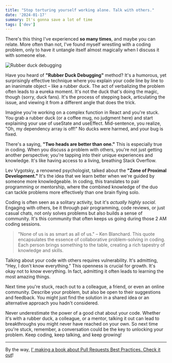 ```yaml
---
title: "Stop torturing yourself working alone. Talk with others."
date: '2024-01-17'
summary: It's gonna save a lot of time
tags: ['dev']
---
```


There's this thing I've experienced **so many times**, and maybe you can relate. More often than not, I've found myself wrestling with a coding problem, only to have it untangle itself almost magically when I discuss it with someone else.

![Rubber duck debugging](/static/images/articles/power-of-collaboration.png.webp)

Have you heard of **"Rubber Duck Debugging"** method? It's a humorous, yet surprisingly effective technique where you explain your code line by line to an inanimate object – like a rubber duck. The act of verbalizing the problem often leads to a eureka moment. It's not the duck that's doing the magic, though (sorry, duck fans). It's the process of stepping back, articulating the issue, and viewing it from a different angle that does the trick.

Imagine you're working on a complex function in React and you're stuck. You grab a rubber duck (or a coffee mug, no judgment here) and start explaining your use of useState and useEffect. Mid-sentence, you realize, "Oh, my dependency array is off!" No ducks were harmed, and your bug is fixed.

There's a saying, **"Two heads are better than one."** This is especially true in coding. When you discuss a problem with others, you're not just getting another perspective; you're tapping into their unique experiences and knowledge. It's like having access to a living, breathing Stack Overflow.

Lev Vygotsky, a renowned psychologist, talked about the **"Zone of Proximal Development."** It's the idea that we learn better when we're guided by someone more knowledgeable. In coding, this translates to pair programming or mentorship, where the combined knowledge of the duo can tackle problems more effectively than one brain flying solo.

Coding is often seen as a solitary activity, but it's _actually highly social_. Engaging with others, be it through pair programming, code reviews, or just casual chats, not only solves problems but also builds a sense of community. It's this community that often keeps us going during those 2 AM coding sessions.

>  "None of us is as smart as all of us." – Ken Blanchard. This quote encapsulates the essence of collaborative problem-solving in coding. Each person brings something to the table, creating a rich tapestry of knowledge and skills.

Talking about your code with others requires vulnerability. It's admitting, "Hey, I don't know everything." This openness is crucial for growth. It's okay not to know everything. In fact, admitting it often leads to learning the most amazing things.

Next time you're stuck, reach out to a colleague, a friend, or even an online community. Describe your problem, but also be open to their suggestions and feedback. You might just find the solution in a shared idea or an alternative approach you hadn't considered.

Never underestimate the power of a good chat about your code. Whether it's with a rubber duck, a colleague, or a mentor, talking it out can lead to breakthroughs you might never have reached on your own. So next time you're stuck, remember, a conversation could be the key to unlocking your problem. Keep coding, keep talking, and keep growing!

---

By the way, [I' making a book about Pull Requests Best Practices. Check it out](https://pr.nico.fyi)!
